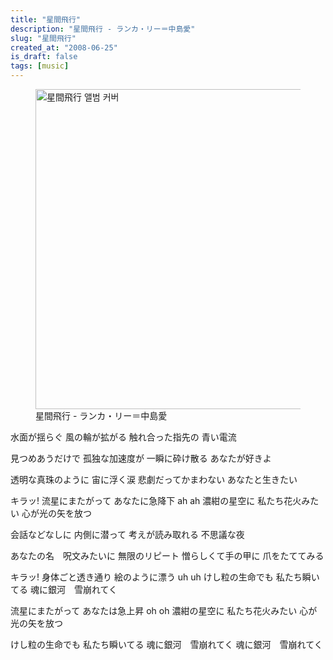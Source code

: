 ```yaml
---
title: "星間飛行"
description: "星間飛行 - ランカ・リー＝中島愛"
slug: "星間飛行"
created_at: "2008-06-25"
is_draft: false
tags: [music]
---
```


<figure>
  <Image
    src="/seikan-hikou.jpg"
    alt="星間飛行 앨범 커버"
    width="512"
    height="512"
  />
  <figcaption>星間飛行 - ランカ・リー＝中島愛</figcaption>
</figure>

水面が揺らぐ
風の輪が拡がる
触れ合った指先の
青い電流

見つめあうだけで
孤独な加速度が
一瞬に砕け散る
あなたが好きよ

透明な真珠のように
宙に浮く涙
悲劇だってかまわない
あなたと生きたい

キラッ!
流星にまたがって
あなたに急降下 ah ah
濃紺の星空に
私たち花火みたい
心が光の矢を放つ

会話などなしに
内側に潜って
考えが読み取れる
不思議な夜

あなたの名　呪文みたいに
無限のリピート
憎らしくて手の甲に
爪をたててみる

キラッ!
身体ごと透き通り
絵のように漂う uh uh
けし粒の生命でも
私たち瞬いてる
魂に銀河　雪崩れてく

流星にまたがって
あなたは急上昇 oh oh
濃紺の星空に
私たち花火みたい
心が光の矢を放つ

けし粒の生命でも
私たち瞬いてる
魂に銀河　雪崩れてく
魂に銀河　雪崩れてく
